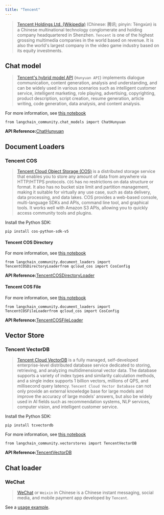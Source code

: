```yaml
---
title: "Tencent"
---
```


> [Tencent Holdings Ltd. (Wikipedia)](https://en.wikipedia.org/wiki/Tencent) (Chinese: 腾讯; pinyin: Téngxùn) is a Chinese multinational technology conglomerate and holding company headquartered in Shenzhen. `Tencent` is one of the highest grossing multimedia companies in the world based on revenue. It is also the world's largest company in the video game industry based on its equity investments.

## Chat model

> [Tencent's hybrid model API](https://cloud.tencent.com/document/product/1729) (`Hunyuan API`) implements dialogue communication, content generation, analysis and understanding, and can be widely used in various scenarios such as intelligent customer service, intelligent marketing, role playing, advertising, copyrighting, product description, script creation, resume generation, article writing, code generation, data analysis, and content analysis.

For more information, see [this notebook](/oss/integrations/chat/tencent_hunyuan)

```
from langchain_community.chat_models import ChatHunyuan
```

**API Reference:**[ChatHunyuan](https://python.langchain.com/api_reference/community/chat_models/langchain_community.chat_models.hunyuan.ChatHunyuan.html)

## Document Loaders

### Tencent COS

> [Tencent Cloud Object Storage (COS)](https://www.tencentcloud.com/products/cos) is a distributed storage service that enables you to store any amount of data from anywhere via HTTP/HTTPS protocols. `COS` has no restrictions on data structure or format. It also has no bucket size limit and partition management, making it suitable for virtually any use case, such as data delivery, data processing, and data lakes. COS provides a web-based console, multi-language SDKs and APIs, command line tool, and graphical tools. It works well with Amazon S3 APIs, allowing you to quickly access community tools and plugins.

Install the Python SDK:

```
pip install cos-python-sdk-v5
```

#### Tencent COS Directory

For more information, see [this notebook](/oss/integrations/document_loaders/tencent_cos_directory)

```
from langchain_community.document_loaders import TencentCOSDirectoryLoaderfrom qcloud_cos import CosConfig
```

**API Reference:**[TencentCOSDirectoryLoader](https://python.langchain.com/api_reference/community/document_loaders/langchain_community.document_loaders.tencent_cos_directory.TencentCOSDirectoryLoader.html)

#### Tencent COS File

For more information, see [this notebook](/oss/integrations/document_loaders/tencent_cos_file)

```
from langchain_community.document_loaders import TencentCOSFileLoaderfrom qcloud_cos import CosConfig
```

**API Reference:**[TencentCOSFileLoader](https://python.langchain.com/api_reference/community/document_loaders/langchain_community.document_loaders.tencent_cos_file.TencentCOSFileLoader.html)

## Vector Store

### Tencent VectorDB

> [Tencent Cloud VectorDB](https://www.tencentcloud.com/products/vdb) is a fully managed, self-developed enterprise-level distributed database service dedicated to storing, retrieving, and analyzing multidimensional vector data. The database supports a variety of index types and similarity calculation methods, and a single index supports 1 billion vectors, millions of QPS, and millisecond query latency. `Tencent Cloud Vector Database` can not only provide an external knowledge base for large models and improve the accuracy of large models' answers, but also be widely used in AI fields such as recommendation systems, NLP services, computer vision, and intelligent customer service.

Install the Python SDK:

```
pip install tcvectordb
```

For more information, see [this notebook](/oss/integrations/vectorstores/tencentvectordb)

```
from langchain_community.vectorstores import TencentVectorDB
```

**API Reference:**[TencentVectorDB](https://python.langchain.com/api_reference/community/vectorstores/langchain_community.vectorstores.tencentvectordb.TencentVectorDB.html)

## Chat loader

### WeChat

> [WeChat](https://www.wechat.com/) or `Weixin` in Chinese is a Chinese instant messaging, social media, and mobile payment app developed by `Tencent`.

See a [usage example](/oss/integrations/chat_loaders/wechat).
